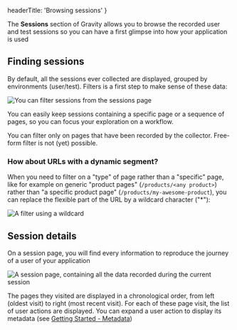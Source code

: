

  headerTitle: 'Browsing sessions'
}

The **Sessions** section of Gravity allows you to browse the recorded user and test sessions so you can have a first glimpse into how your application is used

## Finding sessions
By default, all the sessions ever collected are displayed, grouped by environments (user/test).
Filters is a first step to make sense of these data:

<Image
    src={imgSessionsFilter}
    alt="You can filter sessions from the sessions page"
  />

You can easily keep sessions containing a specific page or a sequence of pages, so you can focus your exploration on a workflow.

<Alert type={AlertType.info}>
  You can filter only on pages that have been recorded by the collector. Free-form filter is not (yet) possible.
</Alert>

### How about URLs with a dynamic segment?

When you need to filter on a "type" of page rather than a "specific" page, like for example on generic "product pages" (```/products/<any product>```) rather than "a specific product page" (```/products/my-awesome-product```), you can replace the flexible part of the URL by a wildcard character ("*"):

<Image
    src={imgSessionsFilterWildcard}
    alt="A filter using a wildcard"
  />

## Session details

On a session page, you will find every information to reproduce the journey of a user of your application

<Image
    src={imgSessionDetails}
    alt="A session page, containing all the data recorded during the current session"
  />

The pages they visited are displayed in a chronological order, from left (oldest visit) to right (most recent visit).
For each of these page visit, the list of user actions are displayed. You can expand a user action to display its metadata (see [Getting Started - Metadata](/getting-started#metadata))

